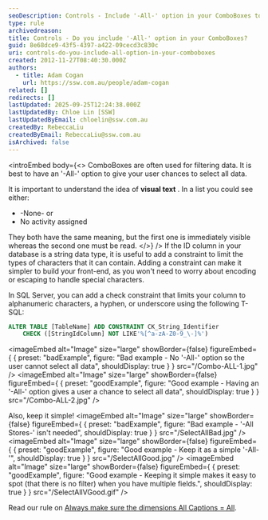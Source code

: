 ```yaml
---
seoDescription: Controls - Include '-All-' option in your ComboBoxes to give users a chance to select all data.
type: rule
archivedreason:
title: Controls - Do you include '-All-' option in your ComboBoxes?
guid: 8e68dce9-43f5-4397-a422-09cecd3c830c
uri: controls-do-you-include-all-option-in-your-comboboxes
created: 2012-11-27T08:40:30.000Z
authors:
  - title: Adam Cogan
    url: https://ssw.com.au/people/adam-cogan
related: []
redirects: []
lastUpdated: 2025-09-25T12:24:38.000Z
lastUpdatedBy: Chloe Lin [SSW]
lastUpdatedByEmail: chloelin@ssw.com.au
createdBy: RebeccaLiu
createdByEmail: RebeccaLiu@ssw.com.au
isArchived: false
---
```


<introEmbed
  body={<>
ComboBoxes are often used for filtering data. It is best to have an '-All-' option to give your user chances to select all data.

It is important to understand the idea of **visual text** . In a list you could see either:

* -None- or
* No activity assigned

They both have the same meaning, but the first one is immediately visible whereas the second one must be read.
  </>}
/>
If the ID column in your database is a string data type, it is useful to add a constraint to limit the types of characters that it can contain. Adding a constraint can make it simpler to build your front-end, as you won't need to worry about encoding or escaping to handle special characters.

In SQL Server, you can add a check constraint that limits your column to alphanumeric characters, a hyphen, or underscore using the following T-SQL:

```sql
ALTER TABLE [TableName] ADD CONSTRAINT CK_String_Identifier
    CHECK ([StringIdColumn] NOT LIKE'%[^a-zA-Z0-9_\-]%')
```
<imageEmbed
  alt="Image"
  size="large"
  showBorder={false}
  figureEmbed={ {
    preset: "badExample",
    figure: "Bad example - No '-All-' option so the user cannot select all data",
    shouldDisplay: true
  } }
  src="/Combo-ALL-1.jpg"
/>
<imageEmbed
  alt="Image"
  size="large"
  showBorder={false}
  figureEmbed={ {
    preset: "goodExample",
    figure: "Good example - Having an '-All-' option gives a user a chance to select all data",
    shouldDisplay: true
  } }
  src="/Combo-ALL-2.jpg"
/>

Also, keep it simple!
<imageEmbed
  alt="Image"
  size="large"
  showBorder={false}
  figureEmbed={ {
    preset: "badExample",
    figure: "Bad example - '-All Stores-' isn't needed",
    shouldDisplay: true
  } }
  src="/SelectAllBad.jpg"
/>
<imageEmbed
  alt="Image"
  size="large"
  showBorder={false}
  figureEmbed={ {
    preset: "goodExample",
    figure: "Good example - Keep it as a simple '-All-'",
    shouldDisplay: true
  } }
  src="/SelectAllGood.jpg"
/>
<imageEmbed
  alt="Image"
  size="large"
  showBorder={false}
  figureEmbed={ {
    preset: "goodExample",
    figure: "Good example - Keeping it simple makes it easy to spot (that there is no filter) when you have multiple fields.",
    shouldDisplay: true
  } }
  src="/SelectAllVGood.gif"
/>

Read our rule on [Always make sure the dimensions All Captions = All](http://www.ssw.com.au/ssw/Standards/Rules/RulesToBetterBusinessIntelligence.aspx#AllDimensionsTag).

